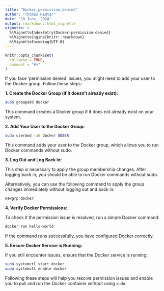 ```yaml
---
title: "Docker_permission_denied"
author: "Thomas Rauter"
date: "10 June, 2024"
output: rmarkdown::html_vignette
vignette: >
  %\VignetteIndexEntry{Docker-permission-denied}
  %\VignetteEngine{knitr::rmarkdown}
  %\VignetteEncoding{UTF-8}
---
```


```r
knitr::opts_chunk$set(
  collapse = TRUE,
  comment = "#>"
)
```

If you face 'permission denied' issues, you might need to add your user to the Docker group. Follow these steps:

**1. Create the Docker Group (if it doesn't already exist):**

``` sh
sudo groupadd docker
```

This command creates a Docker group if it does not already exist on your system.

**2. Add Your User to the Docker Group:**

``` sh
sudo usermod -aG docker $USER
```

This command adds your user to the Docker group, which allows you to run Docker commands without sudo.

**3. Log Out and Log Back In:**

This step is necessary to apply the group membership changes. After logging back in, you should be able to run Docker commands without sudo.

Alternatively, you can use the following command to apply the group changes immediately without logging out and back in:

``` sh
newgrp docker
```

**4. Verify Docker Permissions:**

To check if the permission issue is resolved, run a simple Docker command:

``` sh
docker run hello-world
```

If the command runs successfully, you have configured Docker correctly.

**5. Ensure Docker Service is Running:**

If you still encounter issues, ensure that the Docker service is running:

``` sh
sudo systemctl start docker
sudo systemctl enable docker
```

Following these steps will help you resolve permission issues and enable you to pull and run the Docker container without using `sudo`.
